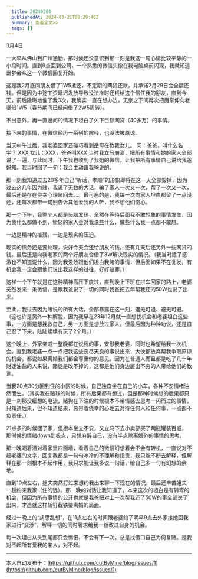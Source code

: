```yaml
---
  title: 20240304
  publishedAt: 2024-03-21T08:29:40Z
  summary: 查看全文>>
  tags: []
---
```


3月4日

一大早从佛山到广州通勤，那时候还没意识到那一刻是我这一周心情比较平静的一小段时间。直到9点回到公司，一个熟悉的微信头像在我电脑桌前闪现，我就知道噩梦会从这一个微信回复开始。

这是我2月底问朋友借了1W5抵还，不定期的网贷还款，并承诺2月29日会全额还钱。但是因为中途工资延迟发放导致没法准时还钱给这个信任我的朋友，直到今天，前后隐晦地催了我3次，我确实一直在想办法，无奈之下问再次把魔掌伸向老婆借1W5（春节期间已经问借了2W5周转）。

不出意外，再一直逼问的情况下坦白了欠下巨额网贷（40多万）的事情。

接下来的事情，在微信经历一系列的解释，也没法被原谅。

当天中午过后，我老婆回家还碰巧看到岳母在教我女儿。
问：爸爸，叫什么名字？ XXX
女儿：XXX，爸爸叫XXX
当时我立马崩溃，把所有事情和她的家人全部说了一遍，与此同时，下午我也收到了我姐的微信，让我把所有事情自己说给我爸妈知。我当时回了一句：我会主动跟我爸说的。

那一刻我知道过去20多年自己“听话，孝顺”的形象即将在这一天全部毁掉，因为过去这几年因为赌，我说了无数的大话，骗了家人一次又一次，帮了一次又一次，最后还是存在侥幸心理赌回去。。。最可恶的是，我每一次向家人坦白都留了一点没还，还每次都带一句别告诉其他爱我的人听，我不想他们伤心。

那一个下午，我整个人都是头脑发热，全然在等待后面我不敢想象的事情发生，因为我什么都做不到，愤怒的家人会对我说些什么，做些什么我一点都不敢想。

一边是精神的摧残，一边是现实的压迫。

现实的债务还是要处理，说好今天会还给朋友的钱，还有几天后还另外一些网贷的钱。最后还是向我老家的两个好朋友合借了3W解决现实的情况。（我当时除了感激也不知道说什么，因为我没敢跟他们坦白我赌的事情，但后面如果不在复发，有机会我一定会跟他们说出我这样的过往，好好赔罪。）

这样一个下午就是在这种精神高压下度过，直到晚上下班在拼车回家的路上，老婆突然发来一条微信，是跟我爸说了一切的同时我爸把去年帮我还的50W也说了出来。

至此，我过去因为赌说的所有大话，全部暴露在这一刻，退无可退、避无可避。（这也许是另外一种解脱，因为我早在23年12月就一直想找机会和老婆坦白这些事，一方面是想挽救自己，另一方面是想放过家人。但最后因为种种劝说，还是自己忍了下来，陆陆续续有玩了2个月。）

这个晚上，外家亲戚一整晚都在说我的事，安慰我老婆，同时也希望给我一次机会。直到我老婆一点一点把我这些丧尽天良的事说出来，大伙都放弃帮我争取原谅的机会，都说如果离婚我们都会尊重你的意见。因为在普通人而且都是吃了几十年财迷油盐的人来说，赌徒是改不掉的，这都是他们身边层出不穷的人带给他们的教训。

当我20点30分回到住的小区的时候，自己独自坐在自己的小车，各种不安情绪油然而生。（其实我在赌球的时候，所有后果都有想过，但是那种时候想的后果都只是一刹那没细想的电流，赌狗在下注的时候根本不带情感去思考一闪而过的事情，只知道后果，但不知道结果，总带着侥幸的心理去对待任何人和任何事，一点都不负责任。）

21点多的时候回了家，但根本坐立不安，又立马下去小卖部买了两瓶罐装百威，那时候的情绪down到极点，只想麻醉自己，没有半点除离婚外的事情的思考。

那一晚喝着酒对着家里四面墙，看着自己的微信幻想着会不会有转机，一直说对不起老婆的文字，回复我都是一句句冰冷的不理解和指责，我只能不断去解释，但解释在那一刻根本不起作用，我只求能让我多说一句话，给自己多一句有幻想的余地。

直到10点左右，姐夫突然打过来想约我出来聊一下现在的情况，最后还辛苦姐夫一趟约来我家（住的远）。那一晚的对话让我知道了，本来这次的坦白是有转弯的机会，但因为所有事情的公开也就是我爸把对上一次帮我还了50W的事全部说了出来，才造就这样斩钉截铁要离婚的局面。

经过一晚上的“胡思乱想”，在11点左右的时间跟老婆约了明早9点去外家接她回我家进行“交涉”，解释一切的同时奢求给我一丝改过自身的机会。

每一次坦白从头到尾都只会悔恨，不会有下一次，总是找借口自己为何复赌。是我对不起所有爱我的亲人，对不起。


---
本人自动发布于：[https://github.com/cutByMine/blog/issues/1](https://github.com/cutByMine/blog/issues/1)
